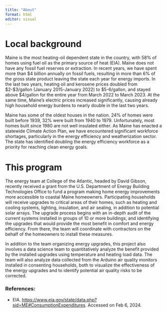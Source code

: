 ```yaml
---
title: "About"
format: html
editor: visual
---
```


# Local background

Maine is the most heating-oil dependent state in the country, with 58% of homes using fuel oil as the primary source of heat (EIA). Maine does not have any fossil fuel reserves or extraction. In recent years, we have spent more than \$4 billion annually on fossil fuels, resulting in more than 6% of the gross state product leaving the state each year for energy imports. In the last two years, heating oil and kerosene prices doubled from \$2-\$3/gallon (January 2015-January 2022) to \$5-6/gallon, and stayed above \$4/gallon for the entire year from March 2022 to March 2023. At the same time, Maine’s electric prices increased significantly, causing already high household energy burdens to nearly double in the last two years.

Maine has some of the oldest houses in the nation. 24% of homes were built before 1939, 32% were built from 1940 to 1979. Unfortunately, most homes built since 1980 are not well insulated either. As Maine has enacted a statewide Climate Action Plan, we have encountered significant workforce shortages, particularly in the energy efficiency and weatherization sector. The state has identified doubling the energy efficiency workforce as a priority for reaching clean energy goals.

# This program

The energy team at College of the Atlantic, headed by David Gibson, recently received a grant from the U.S. Department of Energy Building Technologies Office to fund a program making home energy improvements more accessible to coastal Maine homeowners. Participating households will receive upgrades to critical areas of their homes, such as heating and cooling systems, lighting, insulation, and air sealing, in addition to potential solar arrays. The upgrade process begins with an in-depth audit of the current systems installed in groups of 10 or more buildings, and identifying the upgrades that would provide the most benefit in comfort and energy efficiency. From there, the team will coordinate with contractors on the behalf of the homeowners to install these measures.

In addition to the team organizing energy upgrades, this project also involves a data science team to quantitatively analyze the benefit provided by the installed upgrades using temperature and heating load data. The team will also analyze data collected from the Arduino air quality monitors installed in consenting households, both to visualize the effectiveness of the energy upgrades and to identify potential air quality risks to be corrected.

### **References:**

-   EIA. <https://www.eia.gov/state/data.php?sid=ME#ConsumptionExpenditures>. Accessed on Feb 6, 2024.

